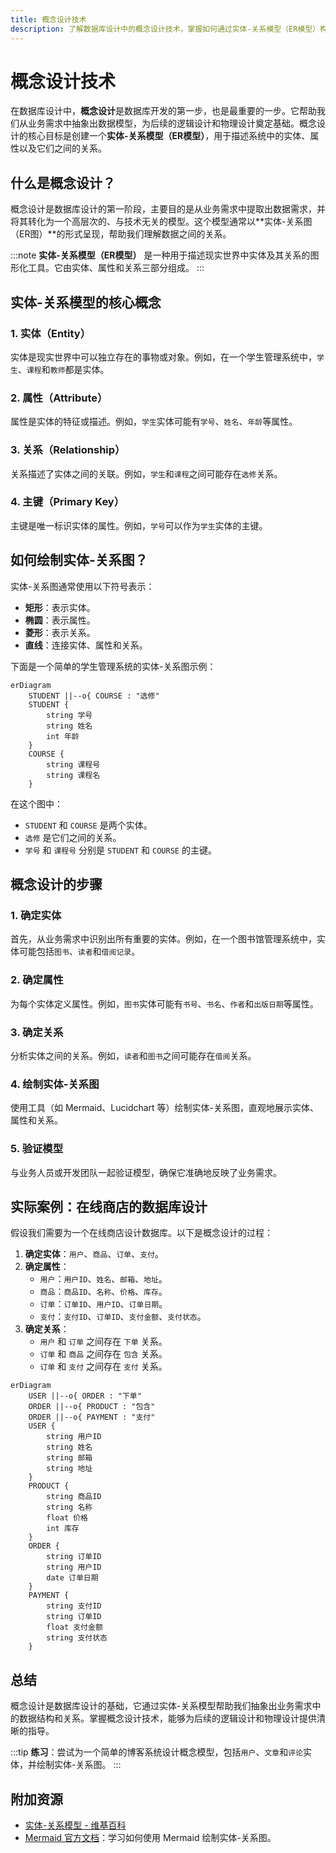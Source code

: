 ```yaml
---
title: 概念设计技术
description: 了解数据库设计中的概念设计技术，掌握如何通过实体-关系模型（ER模型）构建数据库的抽象表示。
---
```


# 概念设计技术

在数据库设计中，**概念设计**是数据库开发的第一步，也是最重要的一步。它帮助我们从业务需求中抽象出数据模型，为后续的逻辑设计和物理设计奠定基础。概念设计的核心目标是创建一个**实体-关系模型（ER模型）**，用于描述系统中的实体、属性以及它们之间的关系。

## 什么是概念设计？

概念设计是数据库设计的第一阶段，主要目的是从业务需求中提取出数据需求，并将其转化为一个高层次的、与技术无关的模型。这个模型通常以**实体-关系图（ER图）**的形式呈现，帮助我们理解数据之间的关系。

:::note
**实体-关系模型（ER模型）** 是一种用于描述现实世界中实体及其关系的图形化工具。它由实体、属性和关系三部分组成。
:::

## 实体-关系模型的核心概念

### 1. 实体（Entity）
实体是现实世界中可以独立存在的事物或对象。例如，在一个学生管理系统中，`学生`、`课程`和`教师`都是实体。

### 2. 属性（Attribute）
属性是实体的特征或描述。例如，`学生`实体可能有`学号`、`姓名`、`年龄`等属性。

### 3. 关系（Relationship）
关系描述了实体之间的关联。例如，`学生`和`课程`之间可能存在`选修`关系。

### 4. 主键（Primary Key）
主键是唯一标识实体的属性。例如，`学号`可以作为`学生`实体的主键。

## 如何绘制实体-关系图？

实体-关系图通常使用以下符号表示：
- **矩形**：表示实体。
- **椭圆**：表示属性。
- **菱形**：表示关系。
- **直线**：连接实体、属性和关系。

下面是一个简单的学生管理系统的实体-关系图示例：

```mermaid
erDiagram
    STUDENT ||--o{ COURSE : "选修"
    STUDENT {
        string 学号
        string 姓名
        int 年龄
    }
    COURSE {
        string 课程号
        string 课程名
    }
```

在这个图中：
- `STUDENT` 和 `COURSE` 是两个实体。
- `选修` 是它们之间的关系。
- `学号` 和 `课程号` 分别是 `STUDENT` 和 `COURSE` 的主键。

## 概念设计的步骤

### 1. 确定实体
首先，从业务需求中识别出所有重要的实体。例如，在一个图书馆管理系统中，实体可能包括`图书`、`读者`和`借阅记录`。

### 2. 确定属性
为每个实体定义属性。例如，`图书`实体可能有`书号`、`书名`、`作者`和`出版日期`等属性。

### 3. 确定关系
分析实体之间的关系。例如，`读者`和`图书`之间可能存在`借阅`关系。

### 4. 绘制实体-关系图
使用工具（如 Mermaid、Lucidchart 等）绘制实体-关系图，直观地展示实体、属性和关系。

### 5. 验证模型
与业务人员或开发团队一起验证模型，确保它准确地反映了业务需求。

## 实际案例：在线商店的数据库设计

假设我们需要为一个在线商店设计数据库。以下是概念设计的过程：

1. **确定实体**：`用户`、`商品`、`订单`、`支付`。
2. **确定属性**：
   - `用户`：`用户ID`、`姓名`、`邮箱`、`地址`。
   - `商品`：`商品ID`、`名称`、`价格`、`库存`。
   - `订单`：`订单ID`、`用户ID`、`订单日期`。
   - `支付`：`支付ID`、`订单ID`、`支付金额`、`支付状态`。
3. **确定关系**：
   - `用户` 和 `订单` 之间存在 `下单` 关系。
   - `订单` 和 `商品` 之间存在 `包含` 关系。
   - `订单` 和 `支付` 之间存在 `支付` 关系。

```mermaid
erDiagram
    USER ||--o{ ORDER : "下单"
    ORDER ||--o{ PRODUCT : "包含"
    ORDER ||--o{ PAYMENT : "支付"
    USER {
        string 用户ID
        string 姓名
        string 邮箱
        string 地址
    }
    PRODUCT {
        string 商品ID
        string 名称
        float 价格
        int 库存
    }
    ORDER {
        string 订单ID
        string 用户ID
        date 订单日期
    }
    PAYMENT {
        string 支付ID
        string 订单ID
        float 支付金额
        string 支付状态
    }
```

## 总结

概念设计是数据库设计的基础，它通过实体-关系模型帮助我们抽象出业务需求中的数据结构和关系。掌握概念设计技术，能够为后续的逻辑设计和物理设计提供清晰的指导。

:::tip
**练习**：尝试为一个简单的博客系统设计概念模型，包括`用户`、`文章`和`评论`实体，并绘制实体-关系图。
:::

## 附加资源
- [实体-关系模型 - 维基百科](https://zh.wikipedia.org/wiki/%E5%AE%9E%E4%BD%93%E5%85%B3%E7%B3%BB%E6%A8%A1%E5%9E%8B)
- [Mermaid 官方文档](https://mermaid-js.github.io/mermaid/#/)：学习如何使用 Mermaid 绘制实体-关系图。